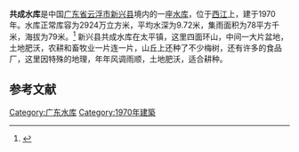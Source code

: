 {{Infobox Reservoir 
|name = 共成水库
|nickname = 
|image = 
|image_caption = 
|map = 
|map_caption = 
|pushpin_map = 
|pushpin_map_caption = 
|code = 
|class = 
|location_of_reservoir = [[广东省|广东省]][[云浮市|云浮市]][[新兴县|新兴县]]
|location_of_dam = 
|inflow = 
|outflow = 
|catchment_area = 78
|reservoir_area = 
|mean_depth = 9.72
|maximum_depth = 
|flood_level = 
|normal_water_level = 
|dead_water_level = 
|water_quality = 
|island = 
|maximum_storage_capacity = 
|normal_storage_capacity = 2924万
|dead_storage_capacity = 
|type_of_dam = 
|elevation_of_dam = 
|height_of_dam = 
|length_of_dam = 
|width_of_dam = 
|installed_capacity = 
|irrigated_area =
|start = 
|complete = 1970年
|cost = 
|emigrate = 
|latd = 
|latm = 
|lats = 
|latNS = 
|longd = 
|longm = 
|longs = 
|longEW = 
|website = 
|footnotes = 
}}
'''共成水库'''是中国[[广东省|广东省]][[云浮市|云浮市]][[新兴县|新兴县]]境内的一座[[水库|水库]]，位于[[西江|西江]]上，建于1970年。水库正常库容为2924万立方米，平均水深为9.72米，集雨面积为78平方千米，海拔为79米。<ref>{{cite web|url=http://brim.ihb.ac.cn/12/CN/12.asp|title=中国大中型水库基本特征数据库|work=中国生物多样性信息系统内陆水体生物学分部|deadurl=yes|archiveurl=https://web.archive.org/web/20120402061833/http://brim.ihb.ac.cn/12/CN/12.asp|archivedate=2012-04-02|accessdate=2012-03-28}}</ref>
新兴县共成水库在太平镇，这里四面环山，中间一大片盆地，土地肥沃，农耕和畜牧业一片连一片，山丘上还种了不少梅树，还有许多的食品厂，这里因特殊的地理，年年风调雨顺，土地肥沃，适合耕种。


== 参考文献 ==
{{Reflist}}

{{广东小作品}}

[[Category:广东水库|Category:广东水库]]
[[Category:1970年建築|Category:1970年建築]]